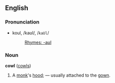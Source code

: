 ==English==

===Pronunciation===
*koul, /kaʊl/, /<tt>kaUl</tt>/ 
*:[[Rhymes:English:-aʊl|Rhymes: -aʊl]]

===Noun===
'''cowl''' ([[cowls]])

#A [[monk]]'s [[hood]]; &mdash; usually attached to the [[gown]].